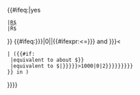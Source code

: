 <span style="white-space: nowrap">{{#ifeq:{{{link|no}}}|yes
 |[[巴西雷亞爾|R$]]
 |R$
}}{{formatnum:{{{1|}}}}}</span><!--
-->{{#ifeq:{{{year|{{{2|0}}}}}}|0||{{#ifexpr:{{Inflation/BR/startyear}}<={{{year|{{{2|0}}}}}} and {{{year|{{{2|0}}}}}}<{{Inflation-year|BR}}
 |&#32;({{#if:{{{about|}}}
  |equivalent to about ${{formatnum:{{Inflation|BR|{{formatnum:{{{1|}}}|R}}|{{{year|{{{2}}}}}}|r={{{round|0}}}}}}}
  |equivalent to ${{formatnum:{{Inflation|BR|{{formatnum:{{{1|}}}|R}}|{{{year|{{{2}}}}}}|r={{{round|{{#ifexpr:{{Inflation|BR|{{formatnum:{{{1|}}}|R}}|{{{year|{{{2}}}}}}}}>1000|0|2}}}}}}}}}
 }} in {{Inflation-year|BR}})
}}}}<noinclude>
{{documentation}}<!-- Add categories and interwikis to the /doc subpage, not here! -->
</noinclude>